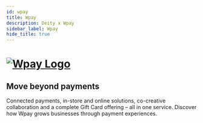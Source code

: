 ```yaml
---
id: wpay
title: Wpay
description: Deity x Wpay
sidebar_label: Wpay
hide_title: true
---
```


<h1>
<a href="https://wpay.io/" rel="noreferrer noopener" target="_blank" aria-label="visit the Wpay site" className="invert">
  <img src="/docs/img/docs/platform/wpay-logo.svg" alt="Wpay Logo" className="height80"/>
</a>
</h1>

<h2>Move beyond payments</h2>

Connected payments, in-store and online solutions, co-creative collaboration and a complete Gift Card offering – all in one service. Discover how Wpay grows businesses through payment experiences. 



<Notice />
